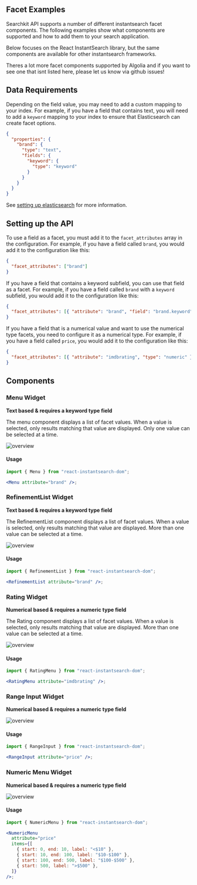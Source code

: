 ## Facet Examples

Searchkit API supports a number of different instantsearch facet components. The following examples show what components are supported and how to add them to your search application.

Below focuses on the React InstantSearch library, but the same components are available for other instantsearch frameworks.

Theres a lot more facet components supported by Algolia and if you want to see one that isnt listed here, please let us know via github issues!

## Data Requirements

Depending on the field value, you may need to add a custom mapping to your index. For example, if you have a field that contains text, you will need to add a `keyword` mapping to your index to ensure that Elasticsearch can create facet options.

```json
{
  "properties": {
    "brand": {
      "type": "text",
      "fields": {
        "keyword": {
          "type": "keyword"
        }
      }
    }
  }
}
```

See [setting up elasticsearch](/docs/guides/setting-up-elasticsearch) for more information.

## Setting up the API

To use a field as a facet, you must add it to the `facet_attributes` array in the configuration. For example, if you have a field called `brand`, you would add it to the configuration like this:

```json
{
  "facet_attributes": ["brand"]
}
```

If you have a field that contains a keyword subfield, you can use that field as a facet. For example, if you have a field called `brand` with a `keyword` subfield, you would add it to the configuration like this:

```json
{
  "facet_attributes": [{ "attribute": "brand", "field": "brand.keyword" }]
}
```

If you have a field that is a numerical value and want to use the numerical type facets, you need to configure it as a numerical type. For example, if you have a field called `price`, you would add it to the configuration like this:

```json
{
  "facet_attributes": [{ "attribute": "imdbrating", "type": "numeric" }]
}
```

## Components

### Menu Widget

**Text based & requires a keyword type field**

The menu component displays a list of facet values. When a value is selected, only results matching that value are displayed. Only one value can be selected at a time.

![overview](../../../public/docs/menu.png)

#### Usage

```jsx filename="pages/search.tsx"
import { Menu } from "react-instantsearch-dom";

<Menu attribute="brand" />;
```

### RefinementList Widget

**Text based & requires a keyword type field**

The RefinementList component displays a list of facet values. When a value is selected, only results matching that value are displayed. More than one value can be selected at a time.

![overview](../../../public/docs/refinementlist.png)

#### Usage

```jsx filename="pages/search.tsx"
import { RefinementList } from "react-instantsearch-dom";

<RefinementList attribute="brand" />;
```

### Rating Widget

**Numerical based & requires a numeric type field**

The Rating component displays a list of facet values. When a value is selected, only results matching that value are displayed. More than one value can be selected at a time.

![overview](../../../public/docs/rating.png)

#### Usage

```jsx filename="pages/search.tsx"
import { RatingMenu } from "react-instantsearch-dom";

<RatingMenu attribute="imdbrating" />;
```

### Range Input Widget

**Numerical based & requires a numeric type field**

![overview](../../../public/docs/numerical_range_input.png)

#### Usage

```jsx filename="pages/search.tsx"
import { RangeInput } from "react-instantsearch-dom";

<RangeInput attribute="price" />;
```

### Numeric Menu Widget

**Numerical based & requires a numeric type field**

![overview](../../../public/docs/NumericalMenu.png)

#### Usage

```jsx filename="pages/search.tsx"
import { NumericMenu } from "react-instantsearch-dom";

<NumericMenu
  attribute="price"
  items={[
    { start: 0, end: 10, label: "<$10" },
    { start: 10, end: 100, label: "$10-$100" },
    { start: 100, end: 500, label: "$100-$500" },
    { start: 500, label: ">$500" },
  ]}
/>;
```
